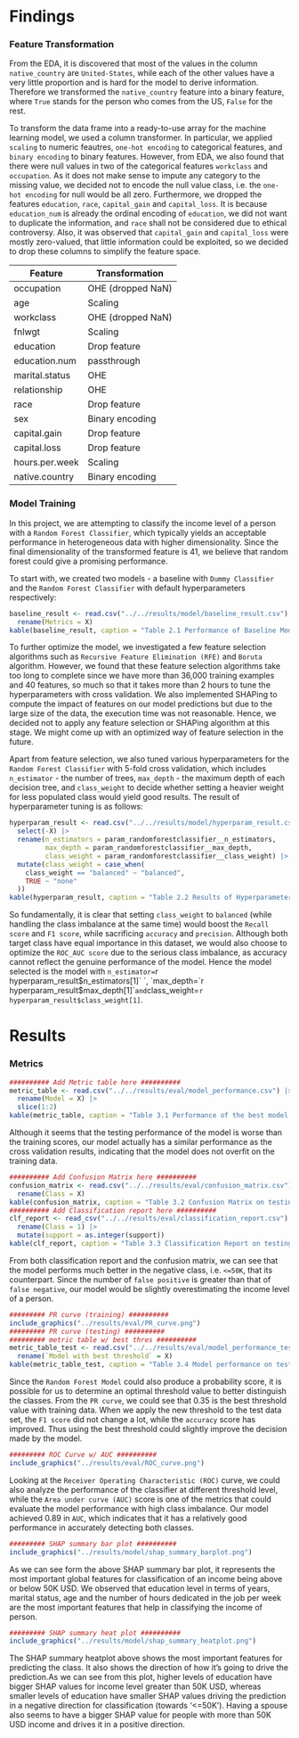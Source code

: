 # Findings

### Feature Transformation

From the EDA, it is discovered that most of the values in the column `native_country` are `United-States`, while each of the other values have a very little proportion and is hard for the model to derive information. Therefore we transformed the `native_country` feature into a binary feature, where `True` stands for the person who comes from the US, `False` for the rest.

To transform the data frame into a ready-to-use array for the machine learning model, we used a column transformer. In particular, we applied `scaling` to numeric feautres, `one-hot encoding` to categorical features, and `binary encoding` to binary features. However, from EDA, we also found that there were null values in two of the categorical features `workclass` and `occupation`. As it does not make sense to impute any category to the missing value, we decided not to encode the null value class, i.e. the `one-hot encoding` for null would be all zero. Furthermore, we dropped the features `education`, `race`, `capital_gain` and `capital_loss`. It is because `education_num` is already the ordinal encoding of `education`, we did not want to duplicate the information, and `race` shall not be considered due to ethical controversy. Also, it was observed that `capital_gain` and `capital_loss` were mostly zero-valued, that little information could be exploited, so we decided to drop these columns to simplify the feature space.
  
  
| Feature | Transformation |
| --- | ----------- |
| occupation |  OHE (dropped NaN) |
| age | Scaling |
| workclass |  OHE (dropped NaN)|
| fnlwgt |Scaling|
| education | Drop feature |
| education.num | passthrough|
| marital.status | OHE |
| relationship | OHE |
| race |  Drop feature  |
| sex | Binary encoding |
| capital.gain | Drop feature |
| capital.loss | Drop feature |
| hours.per.week | Scaling  |
| native.country | Binary encoding|

### Model Training

In this project, we are attempting to classify the income level of a person with a `Random Forest Classifier`, which typically yields an acceptable performance in heterogeneous data with higher dimensionality. Since the final dimensionality of the transformed feature is 41, we believe that random forest could give a promising performance.

To start with, we created two models - a baseline with `Dummy Classifier` and the `Random Forest Classifier` with default hyperparameters respectively:

```r
baseline_result <- read.csv("../../results/model/baseline_result.csv") |>
  rename(Metrics = X)
kable(baseline_result, caption = "Table 2.1 Performance of Baseline Models")
```

To further optimize the model, we investigated a few feature selection algorithms such as `Recursive Feature Elimination (RFE)` and `Boruta` algorithm. However, we found that these feature selection algorithms take too long to complete since we have more than 36,000 training examples and 40 features, so much so that it takes more than 2 hours to tune the hyperparameters with cross validation. We also implemented SHAPing to compute the impact of features on our model predictions but due to the large size of the data, the execution time was not reasonable. Hence, we decided not to apply any feature selection or SHAPing algorithm at this stage. We might come up with an optimized way of feature selection in the future.

Apart from feature selection, we also tuned various hyperparameters for the `Random Forest Classifier` with 5-fold cross validation, which includes `n_estimator` - the number of trees, `max_depth` - the maximum depth of each decision tree, and `class_weight` to decide whether setting a heavier weight for less populated class would yield good results. The result of hyperparameter tuning is as follows:

```r
hyperparam_result <- read.csv("../../results/model/hyperparam_result.csv") |>
  select(-X) |>
  rename(n_estimators = param_randomforestclassifier__n_estimators,
         max_depth = param_randomforestclassifier__max_depth,
         class_weight = param_randomforestclassifier__class_weight) |>
  mutate(class_weight = case_when(
    class_weight == "balanced" ~ "balanced",
    TRUE ~ "none"
  ))
kable(hyperparam_result, caption = "Table 2.2 Results of Hyperparameter Tuning")
```

So fundamentally, it is clear that setting `class_weight` to `balanced` (while handling the class imbalance at the same time) would boost the `Recall score` and `F1 score`, while sacrificing `accuracy` and `precision`. Although both target class have equal importance in this dataset, we would also choose to optimize the `ROC_AUC score` due to the serious class imbalance, as accuracy cannot reflect the genuine performance of the model. Hence the model selected is the model with `n_estimator=`r hyperparam_result$n_estimators[1]` `, `max_depth=`r hyperparam_result$max_depth[1]``and`class_weight=`r hyperparam_result$class_weight[1]`.

# Results

### Metrics

```r
########## Add Metric table here ##########
metric_table <- read.csv("../../results/eval/model_performance.csv") |>
  rename(Model = X) |>
  slice(1:2)
kable(metric_table, caption = "Table 3.1 Performance of the best model on training & testing data")
```

Although it seems that the testing performance of the model is worse than the training scores, our model actually has a similar performance as the cross validation results, indicating that the model does not overfit on the training data.

```r
########## Add Confusion Matrix here ##########
confusion_matrix <- read.csv("../../results/eval/confusion_matrix.csv") |>
  rename(Class = X)
kable(confusion_matrix, caption = "Table 3.2 Confusion Matrix on testing data")
########## Add Classification report here ##########
clf_report <- read_csv("../../results/eval/classification_report.csv") |>
  rename(Class = 1) |>
  mutate(support = as.integer(support))
kable(clf_report, caption = "Table 3.3 Classification Report on testing data")
```

From both classification report and the confusion matrix, we can see that the model performs much better in the negative class, i.e. `<=50K`, that its counterpart. Since the number of `false positive` is greater than that of `false negative`, our model would be slightly overestimating the income level of a person.

```r
######### PR curve (training) ##########
include_graphics("../results/eval/PR_curve.png")
######### PR curve (testing) ##########
######### metric table w/ best thres ##########
metric_table_test <- read.csv("../../results/eval/model_performance_test.csv") |>
  rename(`Model with best threshold` = X)
kable(metric_table_test, caption = "Table 3.4 Model performance on testing data with best threshold")
```

Since the `Random Forest Model` could also produce a probability score, it is possible for us to determine an optimal threshold value to better distinguish the classes. From the `PR curve`, we could see that 0.35 is the best threshold value with training data. When we apply the new threshold to the test data set, the `F1 score` did not change a lot, while the `accuracy` score has improved. Thus using the best threshold could slightly improve the decision made by the model.

```r
######### ROC Curve w/ AUC ##########
include_graphics("../results/eval/ROC_curve.png")
```

Looking at the `Receiver Operating Characteristic (ROC)` curve, we could also analyze the performance of the classifier at different threshold level, while the `Area under curve (AUC)` score is one of the metrics that could evaluate the model performance with high class imbalance. Our model achieved 0.89 in `AUC`, which indicates that it has a relatively good performance in accurately detecting both classes.

```r
######### SHAP summary bar plot ##########
include_graphics("../results/model/shap_summary_barplot.png")
```

As we can see form the above SHAP summary bar plot, it represents the most important global features for classification of an income being above or below 50K USD. We observed that education level in terms of years, marital status, age and the number of hours dedicated in the job per week are the most important features that help in classifying the income of person.

```r
######### SHAP summary heat plot ##########
include_graphics("../results/model/shap_summary_heatplot.png")
```

The SHAP summary heatplot above shows the most important features for predicting the class. It also shows the direction of how it's going to drive the prediction.As we can see from this plot, higher levels of education have bigger SHAP values for income level greater than 50K USD, whereas smaller levels of education have smaller SHAP values driving the prediction in a negative direction for classification (towards '<=50K'). Having a spouse also seems to have a bigger SHAP value for people with more than 50K USD income and drives it in a positive direction.
